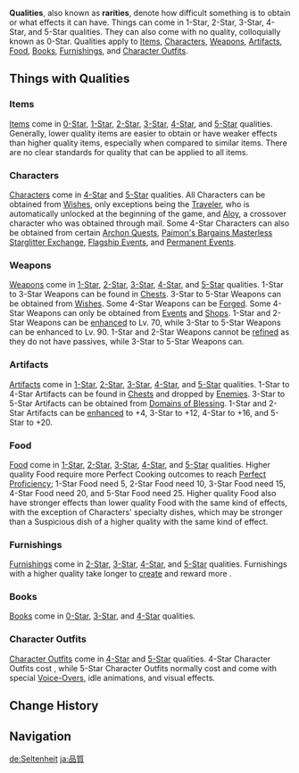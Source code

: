{{Stub|
* Add additional item types
* Expand on differences between qualities for each thing.
}}
{{Terminology Infobox
|image = Icon 1 Star.png
|type  = Game Systems
}}
'''Qualities''', also known as '''rarities''', denote how difficult something is to obtain or what effects it can have. Things can come in 1-Star, 2-Star, 3-Star, 4-Star, and 5-Star qualities. They can also come with no quality, colloquially known as 0-Star. Qualities apply to [[Item]]s, [[Character]]s, [[Weapon]]s, [[Artifact]]s, [[Food]], [[Book]]s, [[Furnishing]]s, and [[Character Outfit]]s.

==Things with Qualities==
===Items===
{{Main|Item}}
[[Item]]s come in [[0-Star Item|0-Star]], [[1-Star Item|1-Star]], [[2-Star Item|2-Star]], [[3-Star Item|3-Star]], [[4-Star Item|4-Star]], and [[5-Star Item|5-Star]] qualities. Generally, lower quality items are easier to obtain or have weaker effects than higher quality items, especially when compared to similar items. There are no clear standards for quality that can be applied to all items.

===Characters===
{{Main|Character}}
[[Character]]s come in [[4-Star Character|4-Star]] and [[5-Star Character|5-Star]] qualities. All Characters can be obtained from [[Wish]]es, only exceptions being the [[Traveler]], who is automatically unlocked at the beginning of the game, and [[Aloy]], a crossover character who was obtained through mail. Some 4-Star Characters can also be obtained from certain [[Archon Quest]]s, [[Paimon's Bargains#Starglitter Exchange|Paimon's Bargains Masterless Starglitter Exchange]], [[Flagship Event]]s, and [[Permanent Event]]s.

===Weapons===
{{Main|Weapon}}
[[Weapon]]s come in [[1-Star Weapon|1-Star]], [[2-Star Weapon|2-Star]], [[3-Star Weapon|3-Star]], [[4-Star Weapon|4-Star]], and [[5-Star Weapon|5-Star]] qualities. 1-Star to 3-Star Weapons can be found in [[Chest]]s. 3-Star to 5-Star Weapons can be obtained from [[Wish]]es. Some 4-Star Weapons can be [[Forged]]. Some 4-Star Weapons can only be obtained from [[Event]]s and [[Shop]]s. 1-Star and 2-Star Weapons can be [[Weapon EXP|enhanced]] to Lv. 70, while 3-Star to 5-Star Weapons can be enhanced to Lv. 90. 1-Star and 2-Star Weapons cannot be [[refined]] as they do not have passives, while 3-Star to 5-Star Weapons can.

===Artifacts===
{{Main|Artifact}}
[[Artifact]]s come in [[1-Star Artifact|1-Star]], [[2-Star Artifact|2-Star]], [[3-Star Artifact|3-Star]], [[4-Star Artifact|4-Star]], and [[5-Star Artifact|5-Star]] qualities. 1-Star to 4-Star Artifacts can be found in [[Chest]]s and dropped by [[Enemies]]. 3-Star to 5-Star Artifacts can be obtained from [[Domains of Blessing]]. 1-Star and 2-Star Artifacts can be [[Artifact EXP|enhanced]] to +4, 3-Star to +12, 4-Star to +16, and 5-Star to +20.

===Food===
{{Main|Food}}
[[Food]] come in [[1-Star Food|1-Star]], [[2-Star Food|2-Star]], [[3-Star Food|3-Star]], [[4-Star Food|4-Star]], and [[5-Star Food|5-Star]] qualities. Higher quality Food require more Perfect Cooking outcomes to reach [[Cooking#Proficiency|Perfect Proficiency]]; 1-Star Food need 5, 2-Star Food need 10, 3-Star Food need 15, 4-Star Food need 20, and 5-Star Food need 25. Higher quality Food also have stronger effects than lower quality Food with the same kind of effects, with the exception of Characters' specialty dishes, which may be stronger than a Suspicious dish of a higher quality with the same kind of effect.

===Furnishings===
{{Main|Furnishing}}
[[Furnishing]]s come in [[2-Star Furnishing|2-Star]], [[3-Star Furnishing|3-Star]], [[4-Star Furnishing|4-Star]], and [[5-Star Furnishing|5-Star]] qualities. Furnishings with a higher quality take longer to [[Creation|create]] and reward more {{Item|Trust|20}}.

===Books===
{{Main|Book}}
[[Book]]s come in [[0-Star Book|0-Star]], [[3-Star Book|3-Star]], and [[4-Star Book|4-Star]] qualities. 

===Character Outfits===
{{Main|Character Outfit}}
[[Character Outfit]]s come in [[4-Star Outfit|4-Star]] and [[5-Star Outfit|5-Star]] qualities. 4-Star Character Outfits cost {{Item|Genesis Crystal|x=1,680}}, while 5-Star Character Outfits normally cost {{Item|Genesis Crystal|x=2,480}} and come with special [[Voice-Over]]s, idle animations, and visual effects.

==Change History==
{{Change History|1.0}}

==Navigation==
{{Game Systems Navbox}}

[[de:Seltenheit]]
[[ja:品質]]